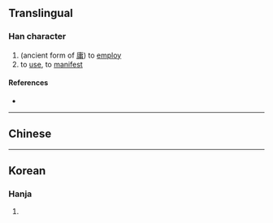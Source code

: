{{character info/new}}
==Translingual==

===Han character===
{{Han char|rn=8|rad=亠|as=15|sn=17|four=|canj=YRRA|ids=⿱⿱[[亠]][[吕]][[香]]}}

# (ancient form of [[庸]]) to [[employ]]
# to [[use]], to [[manifest]]

====References====
* {{Han ref|kx=0089.241|dkj=00339|hdz=10294.020|uh=342F|ud=13359}}

----

==Chinese==
{{zh-see|𠆌|v}} <!-- According to Dai Kan-Wa Jiten, 㐯 is the 僞字 of 𠆌, which is the ancient form (古字) of 庸. -->

----

==Korean==

===Hanja===
{{ko-hanja|hangeul=용|rv=yong|mr=yong|y=yong|eumhun=쓰다|ehrv=sseuda|ehmr=ssŭda|ehy=ssuta}}

# {{defn|lang=ko|sort=亠15}}